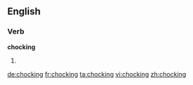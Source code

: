 
==English==

===Verb===
'''chocking'''

# {{present participle of|[[chock]]}}

[[de:chocking]]
[[fr:chocking]]
[[ta:chocking]]
[[vi:chocking]]
[[zh:chocking]]